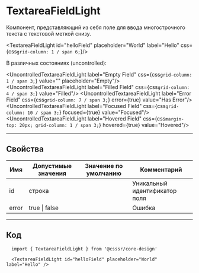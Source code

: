 
# TextareaFieldLight

Компонент, представляющий из себя поле для ввода многострочного текста c текстовой меткой снизу.

<TextareaFieldLight id="helloField" placeholder="World" label="Hello" css={css`grid-column: 1 / span 6;`}/>

В различных состояниях (uncontrolled):

<UncontrolledTextareaFieldLight label="Empty Field" css={css`grid-column: 1 / span 3;`} value="" placeholder="Empty"/>
<UncontrolledTextareaFieldLight label="Filled Field" css={css`grid-column: 4 / span 3;`} value="Filled"/>
<UncontrolledTextareaFieldLight label="Error Field" css={css`grid-column: 7 / span 3;`} error={true} value="Has Error"/>
<UncontrolledTextareaFieldLight label="Focused Field" css={css`grid-column: 10 / span 3;`} focused={true} value="Focused"/>
<UncontrolledTextareaFieldLight label="Hovered Field" css={css`margin-top: 20px; grid-column: 1 / span 3;`} hovered={true} value="Hovered"/>

---

## Свойства

| Имя   | Допустимые значения | Значение по умолчанию | Комментарий                   |
| ----- | ------------------- | --------------------- | ----------------------------- |
| id    | строка              |                       | Уникальный идентификатор поля |
| error | true \| false       |                       | Ошибка                        |

---------------------------------------
## Код
```
  import { TextareaFieldLight } from '@csssr/core-design'

  <TextareaFieldLight id="helloField" placeholder="World" label="Hello" />
```
